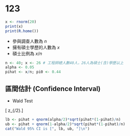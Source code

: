 # 123

```R
x <- rnorm(20)
print(x)
print(R.home())
```

+ 參與調查人數為 $n$ 
+ 擁有碩士學歷的人數為 $x$
+ 碩士比例為 $x/n$

```r
n <- 40; x <- 26 # 工程師總人數40人，26人為碩士(含)學歷以上
alpha <- 0.05
pihat <- x/n; pi0 <- 0.44
```
## 區間估計 (Confidence Interval)

+ Wald Test

\[\hat{\pi}\pm
z_{\alpha/2}\sqrt{\frac{\hat{\pi}(1-\hat{\pi})}{n}}.\]

```r
lb <- pihat + qnorm(alpha/2)*sqrt(pihat*(1-pihat)/n) 
ub <- pihat + qnorm(1-alpha/2)*sqrt(pihat*(1-pihat)/n) 
cat("Wald 95% CI is [", lb, ub, "]\n")
```